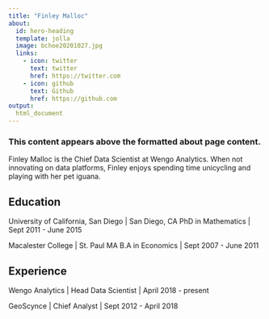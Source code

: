 ```yaml
---
title: "Finley Malloc"
about:
  id: hero-heading
  template: jolla
  image: bchoe20201027.jpg
  links:
    - icon: twitter
      text: twitter
      href: https://twitter.com
    - icon: github
      text: Github
      href: https://github.com
output:
  html_document
---
```


### This content appears above the formatted about page content.

:::{#hero-heading}

Finley Malloc is the Chief Data Scientist at Wengo Analytics. When not innovating on data platforms, Finley enjoys spending  time unicycling and playing with her pet iguana.

## Education

University of California, San Diego | San Diego, CA
PhD in Mathematics | Sept 2011 - June 2015

Macalester College | St. Paul MA
B.A in Economics | Sept 2007 - June 2011

## Experience

Wengo Analytics | Head Data Scientist | April 2018 - present

GeoScynce | Chief Analyst | Sept 2012 - April 2018

:::
